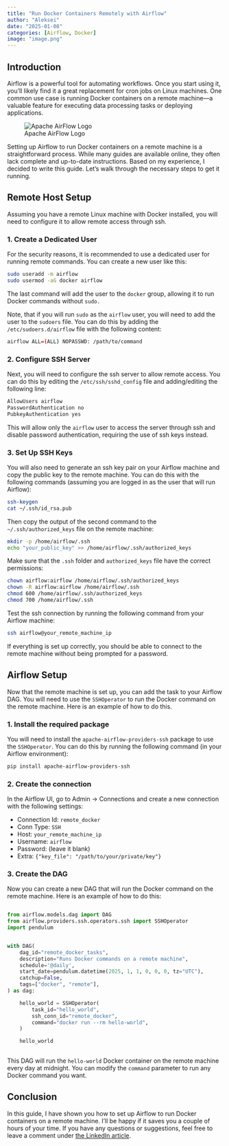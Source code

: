 ```yaml
---
title: "Run Docker Containers Remotely with Airflow"
author: "Aleksei"
date: "2025-01-08"
categories: [Airflow, Docker]
image: "image.png"
---
```


## Introduction

Airflow is a powerful tool for automating workflows. Once you start
using it, you’ll likely find it a great replacement for cron jobs on
Linux machines. One common use case is running Docker containers on a
remote machine—a valuable feature for executing data processing tasks or
deploying applications.

![Apache AirFlow Logo](AirflowLogo.png){fig-alt="Apache AirFlow Logo"}

Setting up Airflow to run Docker containers on a remote machine is a
straightforward process. While many guides are available online, they
often lack complete and up-to-date instructions. Based on my experience,
I decided to write this guide. Let’s walk through the necessary steps to
get it running.

## Remote Host Setup

Assuming you have a remote Linux machine with Docker installed, you will
need to configure it to allow remote access through ssh.

### 1. Create a Dedicated User

For the security reasons, it is recommended to use a dedicated user for
running remote commands. You can create a new user like this:

``` bash
sudo useradd -m airflow
sudo usermod -aG docker airflow
```

The last command will add the user to the `docker` group, allowing it to
run Docker commands without `sudo.`

Note, that if you will run `sudo` as the `airflow` user, you will need
to add the user to the `sudoers` file. You can do this by adding the
`/etc/sudoers.d/airflow` file with the following content:

``` bash
airflow ALL=(ALL) NOPASSWD: /path/to/command
```

### 2. Configure SSH Server

Next, you will need to configure the ssh server to allow remote access.
You can do this by editing the `/etc/ssh/sshd_config` file and
adding/editing the following line:

``` bash
AllowUsers airflow
PasswordAuthentication no
PubkeyAuthentication yes
```

This will allow only the `airflow` user to access the server through ssh
and disable password authentication, requiring the use of ssh keys
instead.

### 3. Set Up SSH Keys

You will also need to generate an ssh key pair on your Airflow machine
and copy the public key to the remote machine. You can do this with the
following commands (assuming you are logged in as the user that will run
Airflow):

``` bash
ssh-keygen
cat ~/.ssh/id_rsa.pub
```

Then copy the output of the second command to the
`~/.ssh/authorized_keys` file on the remote machine:

``` bash
mkdir -p /home/airflow/.ssh
echo "your_public_key" >> /home/airflow/.ssh/authorized_keys
```

Make sure that the `.ssh` folder and `authorized_keys` file have the
correct permissions:

``` bash
chown airflow:airflow /home/airflow/.ssh/authorized_keys
chown -R airflow:airflow /home/airflow/.ssh
chmod 600 /home/airflow/.ssh/authorized_keys
chmod 700 /home/airflow/.ssh
```

Test the ssh connection by running the following command from your
Airflow machine:

``` bash
ssh airflow@your_remote_machine_ip
```

If everything is set up correctly, you should be able to connect to the
remote machine without being prompted for a password.

## Airflow Setup

Now that the remote machine is set up, you can add the task to your
Airflow DAG. You will need to use the `SSHOperator` to run the Docker
command on the remote machine. Here is an example of how to do this.

### 1. Install the required package

You will need to install the `apache-airflow-providers-ssh` package to
use the `SSHOperator`. You can do this by running the following command
(in your Airflow environment):

``` bash
pip install apache-airflow-providers-ssh
```

### 2. Create the connection

In the Airflow UI, go to Admin -\> Connections and create a new
connection with the following settings:

-   Connection Id: `remote_docker`
-   Conn Type: `SSH`
-   Host: `your_remote_machine_ip`
-   Username: `airflow`
-   Password: (leave it blank)
-   Extra: `{"key_file": "/path/to/your/private/key"}`

### 3. Create the DAG

Now you can create a new DAG that will run the Docker command on the
remote machine. Here is an example of how to do this:

``` python

from airflow.models.dag import DAG
from airflow.providers.ssh.operators.ssh import SSHOperator
import pendulum


with DAG(
    dag_id="remote_docker_tasks",
    description="Runs Docker commands on a remote machine",
    schedule='@daily',
    start_date=pendulum.datetime(2025, 1, 1, 0, 0, 0, tz="UTC"),
    catchup=False,
    tags=["docker", "remote"],
) as dag:

    hello_world = SSHOperator(
        task_id="hello_world",
        ssh_conn_id="remote_docker",
        command="docker run --rm hello-world",
    )

    hello_world
    
```

This DAG will run the `hello-world` Docker container on the remote
machine every day at midnight. You can modify the `command` parameter to
run any Docker command you want.

## Conclusion

In this guide, I have shown you how to set up Airflow to run Docker
containers on a remote machine. I'll be happy if it saves you a couple
of hours of your time. If you have any questions or suggestions, feel
free to leave a comment under [the LinkedIn
article](https://www.linkedin.com/pulse/run-docker-containers-remotely-airflow-alex-vladimirovich-5tnhe/).
